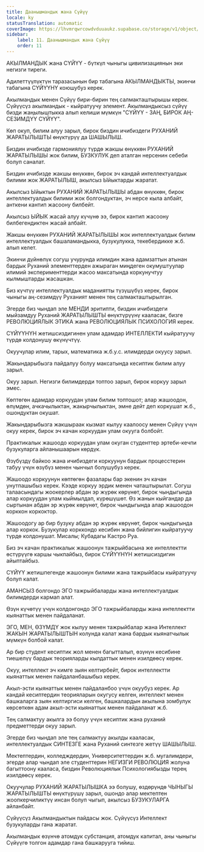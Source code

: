 ```yaml
---
title: Даанышмандык жана Сүйүү
locale: ky
statusTranslation: automatic
coverImage: https://lhvmrqwrcowdvduuaukz.supabase.co/storage/v1/object/public/strapi-uploads/small_cover-educacion-fundamental.webp-2d51a7828a2b1309555be27f7e2a61a0.webp
sidebar:
    label: 11. Даанышмандык жана Сүйүү
    order: 11
---
```

АКЫЛМАНДЫК жана СҮЙҮҮ - бүткүл чыныгы цивилизациянын эки негизги тиреги.

Адилеттүүлүктүн таразасынын бир табагына АКЫЛМАНДЫКТЫ, экинчи табагына СҮЙҮҮНҮ коюшубуз керек.

Акылмандык менен Сүйүү бири-бирин тең салмакташтырышы керек. Сүйүүсүз акылмандык - кыйратуучу элемент. Акылмандыксыз сүйүү бизди жаңылыштыкка алып келиши мүмкүн "СҮЙҮҮ - ЗАҢ, БИРОК АҢ-СЕЗИМДҮҮ СҮЙҮҮ".

Көп окуп, билим алуу зарыл, бирок биздин ичибиздеги РУХАНИЙ ЖАРАТЫЛЫШТЫ өнүктүрүү да ШАШЫЛЫШ.

Биздин ичибизде гармониялуу түрдө жакшы өнүккөн РУХАНИЙ ЖАРАТЫЛЫШЫ жок билим, БУЗКУЛУК деп аталган нерсенин себеби болуп саналат.

Биздин ичибизде жакшы өнүккөн, бирок эч кандай интеллектуалдык билими жок ЖАРАТЫЛЫШ, акылсыз Ыйыктарды жаратат.

Акылсыз Ыйыктын РУХАНИЙ ЖАРАТЫЛЫШЫ абдан өнүккөн, бирок интеллектуалдык билими жок болгондуктан, эч нерсе кыла албайт, анткени кантип жасоону билбейт.

Акылсыз ЫЙЫК жасай алуу күчүнө ээ, бирок кантип жасоону билбегендиктен жасай албайт.

Жакшы өнүккөн РУХАНИЙ ЖАРАТЫЛЫШЫ жок интеллектуалдык билим интеллектуалдык башаламандыкка, бузукулукка, текебердикке ж.б. алып келет.

Экинчи дүйнөлүк согуш учурунда илимдин жана адамзаттын атынан бардык Руханий элементтерден ажыраган миңдеген окумуштуулар илимий эксперименттерди жасоо максатында коркунучтуу кылмыштарды жасашкан.

Биз күчтүү интеллектуалдык маданиятты түзүшүбүз керек, бирок чыныгы аң-сезимдүү Руханият менен тең салмакташтырылган.

Эгерде биз чындап эле МЕНДИ эритипти, биздин ичибиздеги мыйзамдуу Руханий ЖАРАТЫЛЫШТЫ өнүктүрүүнү кааласак, бизге РЕВОЛЮЦИЯЛЫК ЭТИКА жана РЕВОЛЮЦИЯЛЫК ПСИХОЛОГИЯ керек.

СҮЙҮҮНҮН жетишсиздигинен улам адамдар ИНТЕЛЛЕКТИ кыйратуучу түрдө колдонушу өкүнүчтүү.

Окуучулар илим, тарых, математика ж.б.у.с. илимдерди окуусу зарыл.

Жакындарыбызга пайдалуу болуу максатында кесиптик билим алуу зарыл.

Окуу зарыл. Негизги билимдерди топтоо зарыл, бирок коркуу зарыл эмес.

Көптөгөн адамдар коркуудан улам билим топтошот; алар жашоодон, өлүмдөн, ачкачылыктан, жакырчылыктан, эмне дейт деп коркушат ж.б., ошондуктан окушат.

Жакындарыбызга жакшыраак кызмат кылуу каалоосу менен Сүйүү үчүн окуу керек, бирок эч качан коркуудан улам окууга болбойт.

Практикалык жашоодо коркуудан улам окуган студенттер эртеби-кечпи бузукуларга айланышаарын көрдүк.

Өзүбүздү байкоо жана ичибиздеги коркуунун бардык процесстерин табуу үчүн өзүбүз менен чынчыл болушубуз керек.

Жашоодо коркуунун көптөгөн фазалары бар экенин эч качан унутпашыбыз керек. Кээде коркуу эрдик менен чаташтырылат. Согуш талаасындагы жоокерлер абдан эр жүрөк көрүнөт, бирок чындыгында алар коркуудан улам кыймылдап, күрөшүшөт. Өз жанын кыйгандар да сыртынан абдан эр жүрөк көрүнөт, бирок чындыгында алар жашоодон корккон коркоктор.

Жашоодогу ар бир бузуку абдан эр жүрөк көрүнөт, бирок чындыгында алар коркок. Бузукулар корккондо кесибин жана бийлигин кыйратуучу түрдө колдонушат. Мисалы; Кубадагы Кастро Руа.

Биз эч качан практикалык жашоонун тажрыйбасына же интеллектти өстүрүүгө каршы чыкпайбыз, бирок СҮЙҮҮНҮН жетишсиздигин айыптайбыз.

СҮЙҮҮ жетишпегенде жашоонун билими жана тажрыйбасы кыйратуучу болуп калат.

АМАНСЫЗ болгондо ЭГО тажрыйбаларды жана интеллектуалдык билимдерди кармап алат.

Өзүн күчөтүү үчүн колдонгондо ЭГО тажрыйбаларды жана интеллектти кыянаттык менен пайдаланат.

ЭГО, МЕН, ӨЗҮМДҮ жок кылуу менен тажрыйбалар жана Интеллект ЖАКЫН ЖАРАТЫЛЫШТЫН колунда калат жана бардык кыянатчылык мүмкүн болбой калат.

Ар бир студент кесиптик жол менен багытталып, өзүнүн кесибине тиешелүү бардык теорияларды кылдаттык менен изилдөөсү керек.

Окуу, интеллект эч кимге зыян келтирбейт, бирок интеллектти кыянаттык менен пайдаланбашыбыз керек.

Акыл-эсти кыянаттык менен пайдаланбоо үчүн окуубуз керек. Ар кандай кесиптердин теорияларын окугусу келген, интеллект менен башкаларга зыян келтиргиси келген, башкалардын акылына зомбулук көрсөткөн адам акыл-эсти кыянаттык менен пайдаланат ж.б.

Тең салмактуу акылга ээ болуу үчүн кесиптик жана руханий предметтерди окуу зарыл.

Эгерде биз чындап эле тең салмактуу акылды кааласак, интеллектуалдык СИНТЕЗГЕ жана Руханий синтезге жетүү ШАШЫЛЫШ.

Мектептердин, колледждердин, Университеттердин ж.б. мугалимдери, эгерде алар чындап эле студенттерин НЕГИЗГИ РЕВОЛЮЦИЯ жолуна багыттоону кааласа, биздин Революциялык Психологиябызды терең изилдөөсү керек.

Окуучулар РУХАНИЙ ЖАРАТЫЛЫШКА ээ болушу, өздөрүндө ЧЫНЫГЫ ЖАРАТЫЛЫШТЫ өнүктүрүшү зарыл, ошондо алар мектептен жоопкерчиликтүү инсан болуп чыгып, акылсыз БУЗУКУЛАРГА айланбайт.

Сүйүүсүз Акылмандыктын пайдасы жок. Сүйүүсүз Интеллект бузукуларды гана жаратат.

Акылмандык өзүнчө атомдук субстанция, атомдук капитал, аны чыныгы Сүйүүгө толгон адамдар гана башкарууга тийиш.

